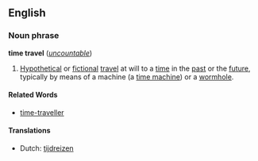 ==English==
===Noun phrase===
'''time travel''' (''[[uncountable]]'')

#[[Hypothetical]] or [[fictional]] [[travel]] at will to a [[time]] in the [[past]] or the [[future]], typically by means of a machine (a [[time machine]]) or a [[wormhole]].


====Related Words====
*[[time-traveller]]

====Translations====
* Dutch: [[tijdreizen]]